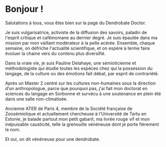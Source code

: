 
# Bonjour !

Salutations à tous, vous êtes bien sur la page du Dendrobate Doctor.

Je suis vulgarisatrice, activiste de la diffusion des savoirs, paladin de l'esprit critique et caféinomane au dernier degré. Je suis épaulée dans ma mission par mon vaillant modérateur à la pelle acérée.
Ensemble, chaque semaine, on défriche l'actualité scientifique, et on espère à terme faire évoluer la chaine vers du contenu plus diversifié.

Dans la vraie vie, je suis Pauline Delahaye, une sémioticienne et méthodologiste qui étudie toutes les espèces chez qui la possession du langage, de la culture ou des émotions fait débat, par esprit de contrariété.

Après un Master 2 centré sur les cultures non-humaines sous la direction d’un anthropologue, parce que pourquoi pas, j'ai fait mon doctorat en sciences du langage en Sorbonne et survécu à une soutenance en plein été dans une salle non-climatisée.

Ancienne ATER de Paris 4, membre de la Société française de Zoosémiotique et actuellement chercheuse à l'Université de Tartu en Estonie, je balade partout mon petit gabarit, ma livrée rouge vif et mon inépuisable causticité, telle la grenouille vénéneuse dont je porte fièrement le nom.

Et oui, on dit vénéneuse pour une dendrobate. <Dendrobate class="inline" />
